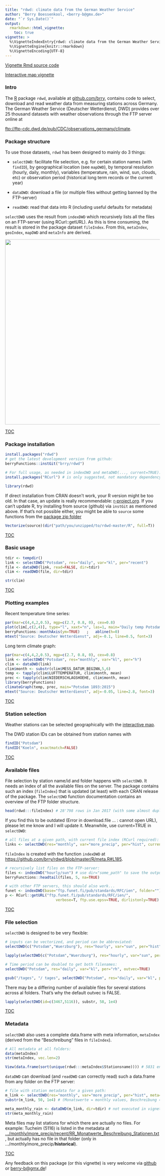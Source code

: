 ```yaml
---
title: "rdwd: climate data from the German Weather Service"
author: "Berry Boessenkool, <berry-b@gmx.de>"
date: "`r Sys.Date()`"
output: 
  rmarkdown::html_vignette:
    toc: true
vignette: >
  %\VignetteIndexEntry{rdwd: climate data from the German Weather Service}
  %\VignetteEngine{knitr::rmarkdown}
  %\VignetteEncoding{UTF-8}
---
```


[Vignette Rmd source code](https://raw.githubusercontent.com/brry/rdwd/master/vignettes/rdwd.Rmd)

[Interactive map vignette](mapDWD.html)


### Intro

The [R](https://www.r-project.org/) package `rdwd`, available at [github.com/brry](https://github.com/brry/rdwd), 
contains code to select, download and read weather data from measuring stations across Germany. 
The German Weather Service (Deutscher Wetterdienst, DWD) provides 
over 25 thousand datasets with weather observations through the FTP server online at 

<ftp://ftp-cdc.dwd.de/pub/CDC/observations_germany/climate>.



### Package structure

To use those datasets, `rdwd` has been designed to mainly do 3 things:

* `selectDWD`: facilitate file selection, e.g. for certain station names (with `findID`), 
by geographical location (see `mapDWD`), by temporal resolution (hourly, daily, monthly), 
variables (temperature, rain, wind, sun, clouds, etc) or
observation period (historical long term records or the current year)

* `dataDWD`: download a file (or multiple files without getting banned by the FTP-server)

* `readDWD`: read that data into R (including useful defaults for metadata)

`selectDWD` uses the result from `indexDWD` which recursively lists all the files on an FTP-server (using RCurl::getURL).
As this is time consuming, the result is stored in the package dataset `fileIndex`.
From this, `metaIndex`, `geoIndex`, `mapDWD` and `metaInfo` are derived.

<img src="PackageSchematic.png" width="600">

[TOC](#top)



### Package installation

```r
install.packages("rdwd")
# get the latest development version from github:
berryFunctions::instGit("brry/rdwd") 

# For full usage, as needed in indexDWD and metaDWD(..., current=TRUE):
install.packages("RCurl") # is only suggested, not mandatory dependency
```

```r
library(rdwd)
```

If direct installation from CRAN doesn't work, your R version might be too old. 
In that case, an update is really recommendable: [r-project.org](https://www.r-project.org/). 
If you can't update R, try installing from source (github) via `instGit` as mentioned above. 
If that's not possible either, you might be able to `source` some functions from the 
[package zip folder](https://github.com/brry/rdwd/archive/master.zip)
```R
Vectorize(source)(dir("path/you/unzipped/to/rdwd-master/R", full=T))
```

[TOC](#top)


### Basic usage

```r
tdir <- tempdir()
link <- selectDWD("Potsdam", res="daily", var="kl", per="recent")
file <- dataDWD(link, read=FALSE, dir=tdir)
clim <- readDWD(file, dir=tdir)

str(clim)
```
[TOC](#top)


### Plotting examples

Recent temperature time series:
```r
par(mar=c(4,4,2,0.5), mgp=c(2.7, 0.8, 0), cex=0.8)
plot(clim[,c(2,4)], type="l", xaxt="n", las=1, main="Daily temp Potsdam")
berryFunctions::monthAxis(ym=TRUE)   ;   abline(h=0)
mtext("Source: Deutscher Wetterdienst", adj=-0.1, line=0.5, font=3)
```

Long term climate graph:
```r
par(mar=c(4,4,2,0.5), mgp=c(2.7, 0.8, 0), cex=0.8)
link <- selectDWD("Potsdam", res="monthly", var="kl", per="h")
clim <- dataDWD(link)
clim$month <- substr(clim$MESS_DATUM_BEGINN,5,6)
temp <- tapply(clim$LUFTTEMPERATUR, clim$month, mean)
prec <- tapply(clim$NIEDERSCHLAGSHOEHE, clim$month, mean)
library(berryFunctions)
climateGraph(temp, prec, main="Potsdam 1893:2015")
mtext("Source: Deutscher Wetterdienst", adj=-0.05, line=2.8, font=3)
```


[TOC](#top)


### Station selection

Weather stations can be selected geographically with the [interactive map](mapDWD.html).

The DWD station IDs can be obtained from station names with
```r
findID("Potsdam")
findID("Koeln", exactmatch=FALSE)
```

[TOC](#top)


### Available files

File selection by station name/id and folder happens with `selectDWD`.
It needs an index of all the available files on the server.
The package contains such an index (`fileIndex`) that is updated (at least) with each CRAN release of the package.
The `selectDWD` function documentation contains an overview of the FTP folder structure.

```r
head(rdwd:::fileIndex) # 28'798 rows in Jan 2017 (with some almost duplicate files)
```
If you find this to be outdated (Error in download.file ... : cannot open URL),
please let me know and I will update it. Meanwhile, use current=TRUE in `selectDWD`:

```r
# all files at a given path, with current file index (RCurl required):
links <- selectDWD(res="monthly", var="more_precip", per="hist", current=TRUE)
```

`fileIndex` is created with the function `indexDWD` at 
<https://github.com/brry/rdwd/blob/master/R/meta.R#L185>.
```r
# recursively list files on the FTP-server:
files <- indexDWD("hourly/sun") # use dir="some_path" to save the output elsewhere
berryFunctions::headtail(files, 5, na=TRUE)

# with other FTP servers, this should also work...
funet <- indexDWD(base="ftp.funet.fi/pub/standards/RFC/ien", folder="")
p <- RCurl::getURL("ftp.funet.fi/pub/standards/RFC/ien/",
                       verbose=T, ftp.use.epsv=TRUE, dirlistonly=TRUE)
```

[TOC](#top)


### File selection

`selectDWD` is designed to be very flexible:

```r
# inputs can be vectorized, and period can be abbreviated:
selectDWD(c("Potsdam","Wuerzburg"), res="hourly", var="sun", per="hist")
```

```r
lapply(selectDWD(c("Potsdam","Wuerzburg"), res="hourly", var="sun", per="hist"), function(x) gsub("ical/", "ical/ ", x))
```

```r
# Time period can be doubled to get both filenames:
selectDWD("Potsdam", res="daily", var="kl", per="rh", outvec=TRUE)
```

```r
gsub("/tages", "/ tages", selectDWD("Potsdam", res="daily", var="kl", per="rh", outvec=TRUE))
```

There may be a differing number of available files for several stations across al folders.
That's why the default outvec is FALSE.

```r
lapply(selectDWD(id=c(3467,5116)), substr, 58, 1e4)
```

[TOC](#top)


### Metadata

`selectDWD` also uses a complete data.frame with meta information, `metaIndex` 
(derived from the "Beschreibung" files in `fileIndex`).
```r
# All metadata at all folders:
data(metaIndex)
str(metaIndex, vec.len=2)
```
```r
View(data.frame(sort(unique(rdwd:::metaIndex$Stationsname)))) # 5831 entries
```

`dataDWD` can download (and `readDWD` can correctly read) such a data.frame from any folder on the FTP server:
```r
# file with station metadata for a given path:
m_link <- selectDWD(res="monthly", var="more_precip", per="hist", meta=TRUE)
substr(m_link, 50, 1e4) # (Monatswerte = monthly values, Beschreibung = description)
```
```r
meta_monthly_rain <- dataDWD(m_link, dir=tdir) # not executed in vignette creation
str(meta_monthly_rain)
```

Meta files may list stations for which there are actually no files.
For example: Tucheim (5116) is listed in the metadata at
[.../monthly/more_precip/recent/RR_Monatwerte_Beschreibung_Stationen.txt](ftp://ftp-cdc.dwd.de/pub/CDC/observations_germany/climate/monthly/more_precip/recent/RR_Monatwerte_Beschreibung_Stationen.txt),
but actually has no file in that folder (only in .../monthly/more_precip/__historical__).

[TOC](#top)

Any feedback on this package (or this vignette) is very welcome via [github](https://github.com/brry/rdwd) or <berry-b@gmx.de>!
